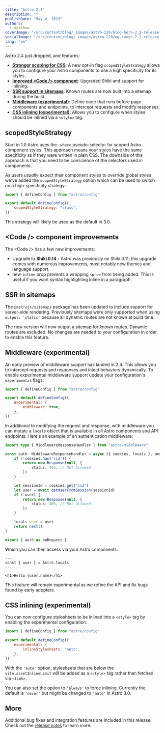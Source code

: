 ```yaml
---
title: "Astro 2.4"
description: ""
publishDate: "May 4, 2023"
authors:
  - matthew
coverImage: "/src/content/blog/_images/astro-220/blog-hero-2_2-release.jpg"
socialImage: "/src/content/blog/_images/astro-220/og-image-2_2-release.jpg"
lang: "en"
---
```


Astro 2.4 just dropped, and features:

- **[Stronger scoping for CSS](#scopedstylestrategy)**: A new opt-in flag `scopedStyleStrategy` allows you to configure your Astro components to use a high specificity for its styles.
- **[Improved &lt;Code /&gt; component](#code--component-improvements)**: Upgraded Shiki and support for inlining.
- **[SSR support in sitemaps](#ssr-in-sitemaps)**: Known routes are now built into a sitemap during the build.
- **[Middleware (experimental)](#middleware-experimental)**: Define code that runs before page components and endpoints, to intercept requests and modify responses.
- **[CSS inlining (experimental)]()**: Allows you to configure when styles should be inlined via a `<style>` tag.

## scopedStyleStrategy

Start in 1.0 Astro uses the `:where` pseudo-selector for scoped Astro component styles. This approach means your styles have the same specificity as if they were written in plain CSS. The downside of this approach is that you need to be conscience of the selectors used in components.

As users _usually_ expect their component styles to override global styles we've added the `scopedStyleStrategy` option which can be used to switch on a high-specificity strategy:

```js
import { defineConfig } from "astro/config"

export default defineConfig({
	scopedStyleStrategy: "class",
})
```

This strategy will likely be used as the default in 3.0.

## &lt;Code /&gt; component improvements

The &lt;Code /&gt; has a few new improvements:

- Upgrade to **Shiki 0.14** - Astro was previously on Shiki 0.11; this upgrade comes with numerous improvements, most notably new themes and language support.
- new `inline` prop prevents a wrapping `<pre>` from being added. This is useful if you want syntax highlighting inline in a paragraph.

## SSR in sitemaps

The `@astrojs/sitemaps` package has been updated to include support for server-side rendering. Previously sitemaps were only supported when using `output: 'static'` because all dynamic routes are not known at build time.

The new version will now output a sitemap for _known_ routes. Dynamic routes are excluded. No changes are needed to your configuration in order to enable this feature.

## Middleware (experimental)

An early preview of middleware support has landed in 2.4. This allows you to intercept requests and responses and inject behaviors dynamically. To enable experimental middleware support update your configuration's `experimental` flags:

```js
import { defineConfig } from "astro/config"

export default defineConfig({
	experimental: {
		middleware: true,
	},
})
```

In additional to modifying the request and response, with middleware you can mutate a `locals` object that is available in all Astro components and API endpoints. Here's an example of an authentication middleware:

```ts
import type { MiddlewareResponseHandler } from "astro/middleware"

const auth: MiddlewareResponseHandler = async ({ cookies, locals }, next) => {
	if (!cookies.has("sid")) {
		return new Response(null, {
			status: 405, // Not allowed
		})
	}

	let sessionId = cookies.get("sid")
	let user = await getUserFromSession(sessionId)
	if (!user) {
		return new Response(null, {
			status: 405, // Not allowed
		})
	}

	locals.user = user
	return next()
}

export { auth as onRequest }
```

Which you can then access via your Astro components:

```astro
---
const { user } = Astro.locals
---

<h1>Hello {user.name}</h1>
```

This feature will remain experimental as we refine the API and fix bugs found by early adopters.

## CSS inlining (experimental)

You can now configure stylesheets to be inlined into a `<style>` tag by enabling the experimental configuration:

```js
import { defineConfig } from "astro/config"

export default defineConfig({
	experimental: {
		inlineStylesheets: "auto",
	},
})
```

With the `'auto'` option, stylesheets that are below the `vite.assetInlineLimit` will be added as a `<style>` tag rather than fetched via `<link>`.

You can also set the option to `'always'` to force inlining. Currently the default is `'never'` but might be changed to `'auto'` in Astro 3.0.

## More

Additional bug fixes and integration features are included in this release. Check out the [release notes](LINK) to learn more.
